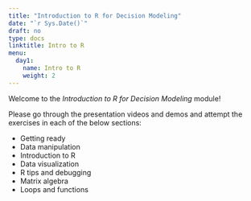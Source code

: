 ---
title: "Introduction to R for Decision Modeling"
date: "`r Sys.Date()`"
draft: no
type: docs
linktitle: Intro to R
menu:
  day1:
    name: Intro to R
    weight: 2
---

Welcome to the *Introduction to R for Decision Modeling* module!

Please go through the presentation videos and demos and attempt the exercises in each of the below sections:

- Getting ready
- Data manipulation
- Introduction to R
- Data visualization
- R tips and debugging
- Matrix algebra
- Loops and functions

